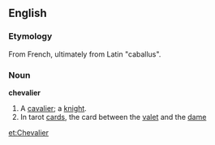 ==English==
===Etymology===
From French, ultimately from Latin "caballus".

===Noun===
'''chevalier'''
# A [[cavalier]]; a [[knight]].
# In tarot [[cards]], the card between the [[valet]] and the [[dame]]

[[et:Chevalier]]